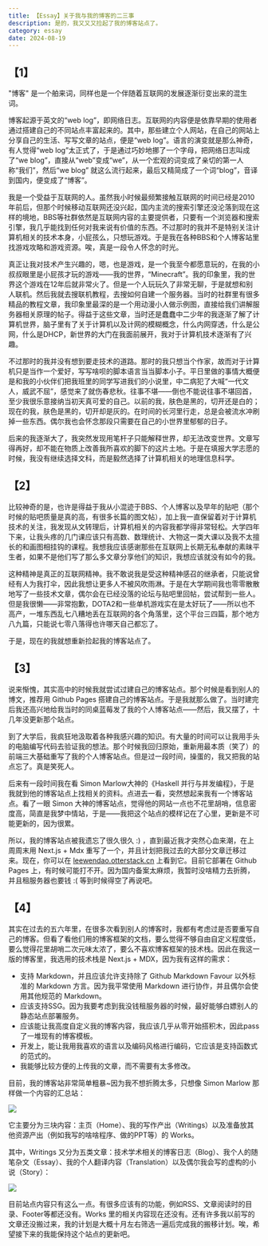 ```yaml
---
title: 【Essay】关于我与我的博客的二三事
description: 是的，我又又又捡起了我的博客站点了。
category: essay
date: 2024-08-19
---
```

## 【1】

"博客" 是一个舶来词，同样也是一个伴随着互联网的发展逐渐衍变出来的混生词。

博客起源于英文的“web log”，即网络日志。互联网的内容便是依靠早期的使用者通过搭建自己的不同站点丰富起来的。其中，那些建立个人网站，在自己的网站上分享自己的生活、写写文章的站点，便是“web log”。语言的演变就是那么神奇，有人觉得“web log”太正式了，于是通过巧妙地挪了一个字母，把网络日志叫成了“we blog”，直接从“web”变成“we”，从一个宏观的词变成了亲切的第一人称“我们”，然后“we blog” 就这么流行起来，最后又精简成了一个词“blog”，音译到国内，便变成了“博客”。

我是一个受益于互联网的人。虽然我小时候最频繁接触互联网的时间已经是2010年前后，但那个时候移动互联网还没兴起，国内主流的搜索引擎还没沦落到现在这样的境地，BBS等社群依然是互联网内容的主要提供者，只要有一个浏览器和搜索引擎，我几乎能找到任何对我来说有价值的东西。不过那时的我并不是特别关注计算机相关的技术本身，小屁孩么，只想玩游戏。于是我在各种BBS和个人博客站里找游戏攻略和游戏资源。唉，真是一段令人怀念的时光。

真正让我对技术产生兴趣的，嗯，也是游戏，是一个我至今都愿意玩的，在我的小叔叔眼里是小屁孩才玩的游戏——我的世界，“Minecraft”。我的印象里，我的世界这个游戏在12年后就非常火了。但是一个人玩玩久了非常无聊，于是就想和别人联机。然后我就去搜联机教程，去搜如何自建一个服务器。当时的社群里有很多精品的教程文章，我印象里最深的是一个用动漫小人做示例图，直接给我们讲解服务器相关原理的帖子。得益于这些文章，当时还是蠢蠢中二少年的我逐渐了解了计算机世界，脑子里有了关于计算机以及计网的模糊概念，什么内网穿透，什么是公网，什么是DHCP，新世界的大门在我面前展开，我对于计算机技术逐渐有了兴趣。

不过那时的我并没有想到要走技术的道路。那时的我只想当个作家，故而对于计算机只是当作一个爱好，写写啥呗的脚本语言当当脚本小子。平日里做的事情大概便是和我的小伙伴们把我班里的同学写进我们的小说里，中二病犯了大喊“一代文人，威武不屈”，感觉来了就伤春悲秋。往事不堪——倒也不能说往事不堪回首，至少我很乐意接纳当初天真可爱的自己。以前的我，肤色是黑的，切开还是白的；现在的我，肤色是黑的，切开却是灰的。在时间的长河里行走，总是会被流水冲刷掉一些东西。偶尔我也会怀念那段只需要在自己的小世界里郁郁的日子。

后来的我逐渐大了，我突然发现用笔杆子只能解释世界，却无法改变世界。文章写得再好，却不能在物质上改善我所喜欢的脚下的这片土地。于是在填报大学志愿的时候，我没有继续选择文科，而是毅然选择了计算机相关的地理信息科学。

## 【2】

比较神奇的是，也许是得益于我从小混迹于BBS、个人博客以及早年的贴吧（那个时候的贴吧质量是真的高，有很多长篇的图文帖），加上我一直保留着对于计算机技术的关注，我发现从文转理后，计算机相关的内容我都学得非常轻松。大学四年下来，让我头疼的几门课应该只有高数、数理统计、大物这一类大课以及我不太擅长的和画图相挂钩的课程。我想我应该感谢那些在互联网上长期无私奉献的素昧平生者，如果不是他们写了那么多文章分享他们的知识，我想应该就没有如今的我。

这种精神是真正的互联网精神。我不敢说我是受这种精神感召的继承者，只能说曾经有人为我打伞，因此我想让更多人不被风吹雨淋。于是在大学期间我也零零散散地写了一些技术文章，偶尔会在已经没落的论坛与贴吧里回帖，尝试帮到一些人。但是我很懒——非常抱歉，DOTA2和一些单机游戏实在是太好玩了——所以也不高产，一堆东西乱七八糟地丢在互联网的各个角落里，这个平台三四篇，那个地方八九篇，只能说七零八落得也许哪天自己都忘了。

于是，现在的我就想重新捡起我的博客站点了。

## 【3】

说来惭愧，其实高中的时候我就尝试过建自己的博客站点。那个时候是看到别人的博文，推荐用 Github Pages 搭建自己的博客站点。于是我就那么做了。当时建完后我还高兴地给我当时的同桌蓝莓发了我的个人博客站点——然后，我又摆了，十几年没更新那个站点。

到了大学后，我疯狂地汲取着各种我感兴趣的知识。有大量的时间可以让我用手头的电脑编写代码去验证我的想法。那个时候我回归原始，重新用最本质（笑了）的前端三大基础重写了我的个人博客站点。但是过一段时间，操蛋的，我又把我的站点忘了。真是笑死人。

后来有一段时间我在看 Simon Marlow大神的《Haskell 并行与并发编程》，于是我就到他的博客站点上找相关的资料。点进去一看，突然想起来我有一个博客站点。看了一眼 Simon 大神的博客站点，觉得他的网站一点也不花里胡哨，信息密度高，简直是我梦中情站，于是——我把这个站点的模样记在了心里，更新是不可能更新的，因为很累。

所以，我的博客站点被我遗忘了很久很久 :) ，直到最近我才突然心血来潮，在上周周末用 Next.js + Mdx 重写了一个，并且计划把我过去的大部分文章迁移过来。现在，你可以在 [leewendao.otterstack.cn](https://leewendao.otterstack.cn) 上看到它。目前它部署在 Github Pages 上，有时候可能打不开。因为国内备案太麻烦，我暂时没啥精力去折腾，并且租服务器也要钱 :( 等到时候得空了再说吧。


## 【4】

其实在过去的五六年里，在很多次看到别人的博客时，我都有考虑过是否要重写自己的博客。但看了看他们用的博客框架的文档，要么觉得不够自由自定义程度低，要么觉得花里胡哨二次元味太浓了，要么不喜欢博客框架的技术栈。因此在我这一版的博客里，我选用的技术栈是 Next.js + MDX，因为我有这样的需求：

- 支持 Markdown，并且应该允许支持除了 Github Markdown Favour 以外标准的 Markdown 方言。因为我平常使用 Markdown 进行协作，并且偶尔会使用其他规范的 Markdown。
- 应该支持SSG。因为我要考虑到我没钱租服务器的时候，最好能够白嫖别人的静态站点部署服务。
- 应该能让我高度自定义我的博客内容，我应该几乎从零开始搭积木，因此pass了一堆现有的博客模板。
- 开发上，能让我用我喜欢的语言以及编码风格进行编码，它应该是支持函数式的范式的。
- 我能够比较方便的上传我的文章，而不需要有太多修改。


目前，我的博客站非常简单粗暴~因为我不想折腾太多，只想像 Simon Marlow 那样做一个内容的汇总站：

![](/img/【Essay】关于我与我的博客的二三事/IMG-20240819203623481.png)

它主要分为三块内容：主页（Home）、我的写作产出（Writings）以及准备放其他资源产出（例如我写的啥啥程序、做的PPT等）的 Works。

其中，Writings 又分为五类文章：技术学术相关的博客日志（Blog）、我个人的随笔杂文（Essay）、我的个人翻译内容（Translation）以及偶尔我会写的虚构的小说（Story）：

![](/img/【Essay】关于我与我的博客的二三事/IMG-20240819205227169.png)

目前站点内容只有这么一点。有很多应该有的功能，例如RSS、文章阅读时的目录、Footer等都还没有。Works 里的相关内容现在还没有。还有许多我以前写的文章还没搬过来，我的计划是大概十月左右筛选一遍后完成我的搬移计划。唉，希望接下来的我能保持这个站点的更新吧。